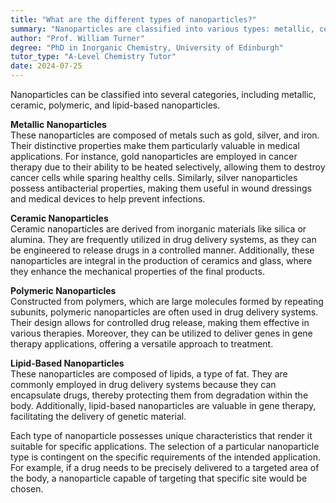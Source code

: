 ```yaml
---
title: "What are the different types of nanoparticles?"
summary: "Nanoparticles are classified into various types: metallic, ceramic, polymeric, and lipid-based, each with distinct properties and applications in fields like medicine and materials science."
author: "Prof. William Turner"
degree: "PhD in Inorganic Chemistry, University of Edinburgh"
tutor_type: "A-Level Chemistry Tutor"
date: 2024-07-25
---
```


Nanoparticles can be classified into several categories, including metallic, ceramic, polymeric, and lipid-based nanoparticles.

**Metallic Nanoparticles**  
These nanoparticles are composed of metals such as gold, silver, and iron. Their distinctive properties make them particularly valuable in medical applications. For instance, gold nanoparticles are employed in cancer therapy due to their ability to be heated selectively, allowing them to destroy cancer cells while sparing healthy cells. Similarly, silver nanoparticles possess antibacterial properties, making them useful in wound dressings and medical devices to help prevent infections.

**Ceramic Nanoparticles**  
Ceramic nanoparticles are derived from inorganic materials like silica or alumina. They are frequently utilized in drug delivery systems, as they can be engineered to release drugs in a controlled manner. Additionally, these nanoparticles are integral in the production of ceramics and glass, where they enhance the mechanical properties of the final products.

**Polymeric Nanoparticles**  
Constructed from polymers, which are large molecules formed by repeating subunits, polymeric nanoparticles are often used in drug delivery systems. Their design allows for controlled drug release, making them effective in various therapies. Moreover, they can be utilized to deliver genes in gene therapy applications, offering a versatile approach to treatment.

**Lipid-Based Nanoparticles**  
These nanoparticles are composed of lipids, a type of fat. They are commonly employed in drug delivery systems because they can encapsulate drugs, thereby protecting them from degradation within the body. Additionally, lipid-based nanoparticles are valuable in gene therapy, facilitating the delivery of genetic material.

Each type of nanoparticle possesses unique characteristics that render it suitable for specific applications. The selection of a particular nanoparticle type is contingent on the specific requirements of the intended application. For example, if a drug needs to be precisely delivered to a targeted area of the body, a nanoparticle capable of targeting that specific site would be chosen.
    